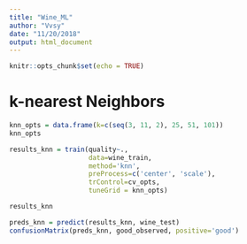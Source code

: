 ```yaml
---
title: "Wine_ML"
author: "Vvsy"
date: "11/20/2018"
output: html_document
---
```


```r
knitr::opts_chunk$set(echo = TRUE)
```

# k-nearest Neighbors

```r
knn_opts = data.frame(k=c(seq(3, 11, 2), 25, 51, 101))
knn_opts

results_knn = train(quality~., 
                    data=wine_train, 
                    method='knn',
                    preProcess=c('center', 'scale'), 
                    trControl=cv_opts,
                    tuneGrid = knn_opts)

results_knn
```

```r
preds_knn = predict(results_knn, wine_test)
confusionMatrix(preds_knn, good_observed, positive='good')
```

